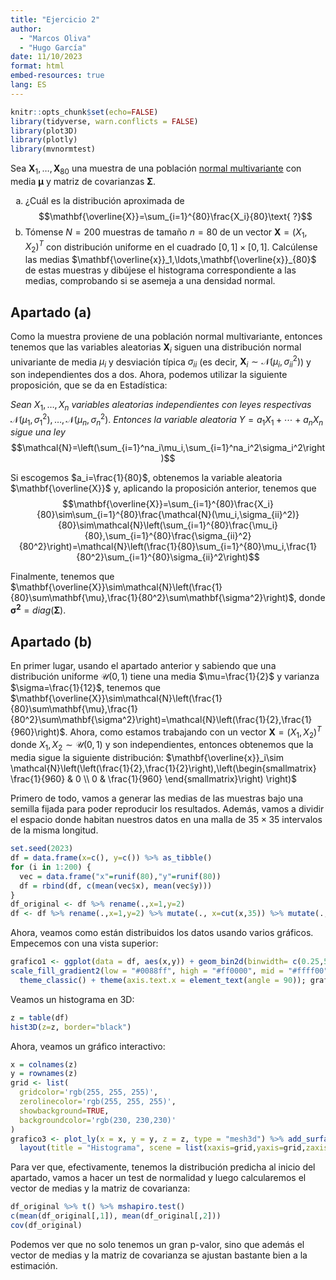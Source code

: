 ```yaml
---
title: "Ejercicio 2"
author:
  - "Marcos Oliva"
  - "Hugo García"
date: 11/10/2023
format: html
embed-resources: true
lang: ES
---
```


```r
knitr::opts_chunk$set(echo=FALSE)
library(tidyverse, warn.conflicts = FALSE)
library(plot3D)
library(plotly)
library(mvnormtest)
```

Sea $\mathbf{X}_1,\ldots,\mathbf{X}_{80}$ una muestra de una población [normal multivariante]{.underline} con media $\mathbf{\mu}$ y matriz de covarianzas $\mathbf{\Sigma}$.

(a) ¿Cuál es la distribución aproximada de $$\mathbf{\overline{X}}=\sum_{i=1}^{80}\frac{X_i}{80}\text{ ?}$$
(b) Tómense $N=200$ muestras de tamaño $n=80$ de un vector $\mathbf{X}=(X_1,X_2)^T$ con distribución uniforme en el cuadrado $[0,1]\times[0,1]$. Calcúlense las medias $\mathbf{\overline{x}}_1,\ldots,\mathbf{\overline{x}}_{80}$ de estas muestras y dibújese el histograma correspondiente a las medias, comprobando si se asemeja a una densidad normal.

## Apartado (a)

Como la muestra proviene de una población normal multivariante, entonces tenemos que las variables aleatorias $\mathbf{X}_i$ siguen una distribución normal univariante de media $\mu_i$ y desviación típica $\sigma_{ii}$ (es decir, $\mathbf{X}_i\sim \mathcal{N}(\mu_i,\sigma_{ii}^2)$) y son independientes dos a dos. Ahora, podemos utilizar la siguiente proposición, que se da en Estadística:

*Sean* $X_1,\ldots,X_n$ *variables aleatorias independientes con leyes respectivas* $\mathcal{N}(\mu_1,\sigma_1^2),\ldots,\mathcal{N}(\mu_n,\sigma_n^2)$. *Entonces la variable aleatoria* $Y = a_1X_1+\cdots+a_nX_n$ *sigue una ley* $$\mathcal{N}=\left(\sum_{i=1}^na_i\mu_i,\sum_{i=1}^na_i^2\sigma_i^2\right)$$

Si escogemos $a_i=\frac{1}{80}$, obtenemos la variable aleatoria $\mathbf{\overline{X}}$ y, aplicando la proposición anterior, tenemos que $$\mathbf{\overline{X}}=\sum_{i=1}^{80}\frac{X_i}{80}\sim\sum_{i=1}^{80}\frac{\mathcal{N}(\mu_i,\sigma_{ii}^2)}{80}\sim\mathcal{N}\left(\sum_{i=1}^{80}\frac{\mu_i}{80},\sum_{i=1}^{80}\frac{\sigma_{ii}^2}{80^2}\right)=\mathcal{N}\left(\frac{1}{80}\sum_{i=1}^{80}\mu_i,\frac{1}{80^2}\sum_{i=1}^{80}\sigma_{ii}^2\right)$$

Finalmente, tenemos que $\mathbf{\overline{X}}\sim\mathcal{N}\left(\frac{1}{80}\sum\mathbf{\mu},\frac{1}{80^2}\sum\mathbf{\sigma^2}\right)$, donde $\mathbf{\sigma^2}=diag(\mathbf{\Sigma})$.

## Apartado (b)

En primer lugar, usando el apartado anterior y sabiendo que una distribución uniforme $\mathcal{U}(0,1)$ tiene una media $\mu=\frac{1}{2}$ y varianza $\sigma=\frac{1}{12}$, tenemos que $\mathbf{\overline{X}}\sim\mathcal{N}\left(\frac{1}{80}\sum\mathbf{\mu},\frac{1}{80^2}\sum\mathbf{\sigma^2}\right)=\mathcal{N}\left(\frac{1}{2},\frac{1}{960}\right)$. Ahora, como estamos trabajando con un vector $\mathbf{X}=(X_1,X_2)^T$ donde $X_1,X_2\sim\mathcal{U}(0,1)$ y son independientes, entonces obtenemos que la media sigue la siguiente distribución: $\mathbf{\overline{x}}_i\sim
\mathcal{N}\left(\left(\frac{1}{2},\frac{1}{2}\right),\left(\begin{smallmatrix}
\frac{1}{960} & 0 \\ 0 & \frac{1}{960} \end{smallmatrix}\right) \right)$

Primero de todo, vamos a generar las medias de las muestras bajo una semilla fijada para poder reproducir los resultados. Además, vamos a dividir el espacio donde habitan nuestros datos en una malla de $35\times35$ intervalos de la misma longitud.

```r
set.seed(2023)
df = data.frame(x=c(), y=c()) %>% as_tibble()
for (i in 1:200) {
  vec = data.frame("x"=runif(80),"y"=runif(80))
  df = rbind(df, c(mean(vec$x), mean(vec$y)))
}
df_original <- df %>% rename(.,x=1,y=2)
df <- df %>% rename(.,x=1,y=2) %>% mutate(., x=cut(x,35)) %>% mutate(., y=cut(y,35))
```

Ahora, veamos como están distribuidos los datos usando varios gráficos. Empecemos con una vista superior:

```r
grafico1 <- ggplot(data = df, aes(x,y)) + geom_bin2d(binwidth= c(0.25,500)) +
scale_fill_gradient2(low = "#0088ff", high = "#ff0000", mid = "#ffff00", midpoint = 2) + 
  theme_classic() + theme(axis.text.x = element_text(angle = 90)); grafico1
```

Veamos un histograma en 3D:

```r
z = table(df)
hist3D(z=z, border="black")
```

Ahora, veamos un gráfico interactivo:

```r
x = colnames(z)
y = rownames(z)
grid <- list(
  gridcolor='rgb(255, 255, 255)',
  zerolinecolor='rgb(255, 255, 255)',
  showbackground=TRUE,
  backgroundcolor='rgb(230, 230,230)'
)
grafico3 <- plot_ly(x = x, y = y, z = z, type = "mesh3d") %>% add_surface(showscale=FALSE) %>% 
  layout(title = "Histograma", scene = list(xaxis=grid,yaxis=grid,zaxis=grid)); grafico3
```

Para ver que, efectivamente, tenemos la distribución predicha al inicio del apartado, vamos a hacer un test de normalidad y luego calcularemos el vector de medias y la matriz de covarianza:

```r
df_original %>% t() %>% mshapiro.test()
c(mean(df_original[,1]), mean(df_original[,2]))
cov(df_original)
```

Podemos ver que no solo tenemos un gran p-valor, sino que además el vector de medias y la matriz de covarianza se ajustan bastante bien a la estimación.
